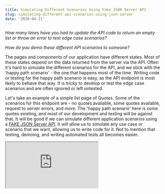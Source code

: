 ```yaml
---
title: Simulating Different Scenarios Using Fake JSON Server API
slug: simulating-different-api-scenarios-using-json-server
date: '2020-04-21'
---
```

_How many times have you had to update the API code to return an empty list or throw an error to test edge case scenarios?_

_How do you demo these different API scenarios to someone?_

The pages and components of our application have different states. Most of these states depend on the data returned from the server via the API. Often it's hard to simulate the different scenarios for the API, and we stick with the 'happy path scenario' - the one that happens most of the time. Writing code or testing for the happy path scenario is easy, as the API endpoint is most likely to behave that way. It is tricky to develop or test the edge case scenarios and are often ignored or left untested.

Let's take an example of a simple list page of Quotes. Some of the scenarios for this endpoint are - no quotes available, some quotes available, request to server errors, and more. The 'happy path scenario' here is some quotes existing, and most of our development and testing will be against that. It will be good if we can simulate different application scenarios using a [FAKE JSON Server API](/blog/setting-up-a-fake-rest-api-using-json-server/). It will allow us to simulate any use case or scenario that we want, allowing us to write code for it. Not to mention that testing, demoing, and writing automated tests all becomes easier.

<iframe src="https://www.youtube.com/embed/eUDi-DjU2Ko" />

  

In this post, we will look at how to [set up a fake JSON Server API](/blog/setting-up-a-fake-rest-api-using-json-server/) to return data based on scenarios we specify. This post describes an approach that you can adapt to your application and the scenarios you have. If you are new to setting up a fake API, check out how to [Set up Up A Fake REST API Using JSON Server](/blog/setting-up-a-fake-rest-api-using-json-server/)

## Specifying Scenarios to JSON Server

To start with, we need to specify which scenario we are interested in when calling the API. A scenario could be specific to one API endpoint or multiple. On an API endpoint, the best place to pass extra data is request headers, as it is least intrusive. We need to send the scenarios only in our development environment and it does not hurt to add an extra header to every HTTP request.

> To request for a particular scenario to the FAKE API, we pass it as part of the 'scenarios' header.

Let's modify the _router.render_ in JSON Server to return the data based on the scenarios specified in the request header. Based on the values in the request header, we can filter the data and update the response.

```typescript
router.render = (req, res) => {
  const scenariosHeaderString = req.headers["scenarios"];
  const scenariosFromHeader = scenariosHeaderString
    ? scenariosHeaderString.split(" ")
    : [];

  ...
}

```

Below are some sample values that the header can have for our quote list scenario

```shell
/ Different options that the scenarios header can have

scenarios: "open" / Only Quotes in open status
scenarios: "draft phone" / All quotes in draft and has a phone
scenarios: "error-quotes" / Server error getting the quotes
scenarios: "no-quotes" / Empty list of quotes
sceanrios: "" / All quotes

```

### Organizing Scenarios and Mock Data in JSON Server

For the mock data, let's add an extra attribute to indicate the scenarios that apply to that particular quote. Eg. The mock quotes defined in _quotes.ts_ is updated as below with an additional _sceanrios_ array property that takes in a list of scenarios applicable to the quote. Based on the state of the quote object the scenarios will differ. We filter the response data based on the scenarios attribute and return only the ones that match all attributes in the header.

For, e.g., when the scenario header is _'draft phone'_ only the quotes that have both values in the scenarios property are returned. To return an empty list send a scenario value that does not exists on any of the mock quotes; _'no-quotes'_ for example. When the scenarios header is empty, it returns all quotes. Handling error responses is a bit different and will look at it in detail a bit later.

```typescript
const quotes: (QuoteDto & Scenarios<QuoteScenario>)[] = [
  {
    scenarios: ["draft", "no-phone"],
    statusCode: QuoteStatusCode.Draft,
    customer: { ... },
    mobilePhone: null,
    ...
  },
  {
    scenarios: ["draft", "phone"],
    statusCode: QuoteStatusCode.Draft,
    customer: { ... },
    mobilePhone: { ... }
    ...
  },
  {
    scenarios: ["open", "phone"],
    statusCode: QuoteStatusCode.Open,
    customer: { ... }
    mobilePhone: { ... }
    ...
  },
];

```

> Mock quote data is still type safe using Intersection types feature of TypeScript.

The quote type is now an [Intersection Type](https://www.typescriptlang.org/docs/handbook/advanced-types.html#intersection-types)\- (QuoteDto & `Scenarios<QuoteScenario>`)\[\] - that combines multiple types into one. This allows us to maintain type safety for the mock data, while also adding the new scenario property. To avoid typos on the scenarios, we have type safe scenarios list as shown below.

```typescript
export type QuoteScenario = "phone" | "no-phone" | "draft" | "open";
export type UserScenario = "admin" | "salesrep";

export interface Scenarios<T> {
  scenarios: T[];
}

```

Based on the [generic type T](https://www.typescriptlang.org/docs/handbook/generics.html), the scenarios property can have only the associated values. Based on your application and the scenarios applicable, add different types and values to represent them.

## Handling Scenarios and Modifying Response

A 'no-user' in the scenarios header must not filter out all qoutes from the quotes endpoint. For each endpoint there is a set of associated scenario values applicable. This is a super set (includes all and more) of the scenario type (QuoteScenario, UserScenario etc).

For an API request, we first filter out the scenarios in the header that apply to the current request endpoint using the _getScenariosApplicableToEndpoint_ method. The headers are filtered so that we do not use a filter that does not apply to the current endpoint and filter out all the data.

```typescript
router.render = (req, res) => {
    let data = res.locals.data;

    if (scenariosHeaderString && Array.isArray(data) && data.length > 0) {
      const scenariosApplicableToEndPoint = getScenariosApplicableToEndpoint(
        url,
        scenariosFromHeader
      );

      const filteredByScenario = data.filter((d) =>
        scenariosApplicableToEndPoint.every(
          (scenario) => d.scenarios && d.scenarios.includes(scenario)
        )
      );
      res.jsonp(filteredByScenario);
    } else res.jsonp(data);
  }
};

/ filter scenarios header based no the endpoint url
export const scenariosForEndpoint = {
  "/api/quotes": ["phone", "no-phone", "draft", "open", "no-quotes"],
  "/api/users": ["admin", "salesrep", "no-user"],
};

export const getScenariosApplicableToEndpoint = (
  endpoint: string,
  scenarios: string[]
) => {
  const endpointScenarios = (scenariosForEndpoint[endpoint] as string[]) || [];
  return scenarios.filter((a) => endpointScenarios.includes(a));
};

```

The scenarios applicable to the current requested endpoint is used to filter the response data. Filtering the header scenarios can be expanded to include HTTP verbs (GET, PUT, POST, etc.) or any other criteria as required.

### Handling Error Scenarios

Error responses do not depend on the mock data and have a separate flow. A list of custom responses are in the '_customResponses.ts_' file. If the headers match any of the code and URL's for the custom response, then the 'response' property is returned for that request.

For e.g., If a request is for the '/api/quotes/' endpoint with 'error-quotes' in the scenarios header, the response is overridden to match the associated response property from the JSON object below. Expand the filtering to include other conditions (like HTTP verbs) if required.

```typescript
const responses = [
  {
    urls: ["/api/quotes"],
    code: "error-quotes",
    httpStatus: 500,
    respone: {
      errorMessage: "Unable to get Quotes data. ",
    },
  },
  {
    urls: ["/api/users/me"],
    code: "error-user",
    httpStatus: 500,
    respone: {
      errorMessage: "Unable to get user data. ",
    },
  },
];

```

The router.render method now handles this additional case to match the error responses as the first step.

```typescript
export const getCustomReponse = (url, scenarios) => {
  if (!scenarios || scenarios.length === 0) return null;

  return responses.find(
    (response) =>
      scenarios.includes(response.code) && response.urls.includes(url)
  );
};

router.render = (req, res) => {
  ...
  const customResponse = getCustomReponse(url, scenariosFromHeader);

  if (customResponse) {
    res.status(customResponse.httpStatus).jsonp(customResponse.respone);
  } else {
    ...
  }};

```

## Invoking Scenarios

When requesting the API, pass the scenarios header to activate the different scenarios. Based on the values in the scenarios header, JSON Server will filter out the response data. Below is a sample request made with 'draft' in scenarios header, and it returns only quotes that have the 'draft' scenarios applied to it.

```http
GET http://localhost:5000/api/quotes HTTP/1.1
Host: localhost:5000
scenarios: draft

HTTP/1.1 200 OK
[
  {
    "id": "1",
    "scenarios": [
      "draft",
      "no-phone"
    ],
    "statusCode": "Draft",
    "lastModifiedAt": "2020-03-01T14:00:00.000Z",
    "customerName": "Rahul",
    "mobilePhoneDescription": null
  },
  {
    "id": "2",
    "scenarios": [
      "draft",
      "phone"
    ],
    "statusCode": "Draft",
    "lastModifiedAt": "2020-03-01T14:00:00.000Z",
    "customerName": "Rahul",
    "mobilePhoneDescription": "iPhone X"
  }
]

```

To test edge case scenarios, it's now about adding the appropriate scenario header to the API request and adding the proper data to the mock JSON server. Passing the proper header when making the API request allows us to develop/test against these scenarios quickly. [In a follow-up post](/blog/simulating-different-ui-scenarios-during-fronend-development/), we will see how we can use this in our front end app development and automated tests.

Hope this helps you set up the different scenarios for your API.
